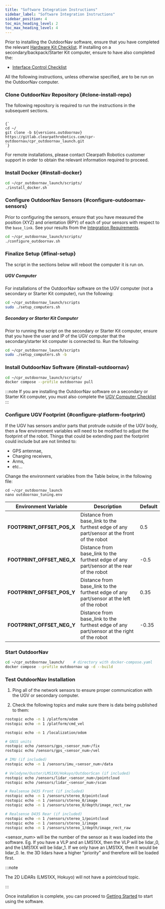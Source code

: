 ---
title: "Software Integration Instructions"
sidebar_label: "Software Integration Instructions"
sidebar_position: 4
toc_min_heading_level: 2
toc_max_heading_level: 4
---


Prior to installing the OutdoorNav software, ensure that you have completed the relevant [Hardware Kit Checklist](hardware_integration_requirements/hardware_integration_requirements.mdx). If installing on a secondary/backpack/Starter Kit computer, ensure to have also completed the:
- [Interface Control Checklist](interface_control_requirements.mdx)

All the following instructions, unless otherwise specified, are to be run on the OutdoorNav computer.

### Clone OutdoorNav Repository {#clone-install-repo}

The following repository is required to run the instructions in the subsequent sections.

<code>
{`
cd ~/
git clone -b ${versions.outdoornav} https://gitlab.clearpathrobotics.com/cpr-outdoornav/cpr_outdoornav_launch.git
`}
</code>

For remote installations, please contact Clearpath Robotics customer support in order to obtain the relevant information required to proceed.

### Install Docker {#install-docker}

``` bash
cd ~/cpr_outdoornav_launch/scripts/
./install_docker.sh
```

### Configure OutdoorNav Sensors {#configure-outdoornav-sensors}

Prior to configuring the sensors, ensure that you have measured the position (XYZ) and orientation (RPY) of each of your sensors with respect to the `base_link`. See your results from the [Integration Requirements](hardware_integration_requirements/hardware_integration_requirements.mdx).

``` bash
cd ~/cpr_outdoornav_launch/scripts/
./configure_outdoornav.sh
```

### Finalize Setup {#final-setup}

The script in the sections below will reboot the computer it is run on.

##### UGV Computer

For installations of the OutdoorNav software on the UGV computer (not a secondary or Starter Kit computer), run the following:

``` bash
cd ~/cpr_outdoornav_launch/scripts
sudo ./setup_computers.sh
```
##### Secondary or Starter Kit Computer

Prior to running the script on the secondary or Starter Kit computer, ensure that you have the user and IP of the UGV computer that the secondary/starter kit computer is connected to. Run the following:

``` bash
cd ~/cpr_outdoornav_launch/scripts
sudo ./setup_computers.sh -b
```

### Install OutdoorNav Software {#install-outdoornav}

``` bash
cd ~/cpr_outdoornav_launch/scripts/
docker compose --profile outdoornav pull
```

:::note
If you are installing the OutdoorNav software on a secondary or Starter Kit computer, you must also complete the [UGV Computer Checklist](platform_computer_checklist.mdx)
:::

### Configure UGV Footprint {#configure-platform-footprint}

If the UGV has sensors and/or parts that protrude outside of the UGV body, then a few environment variables will need to be modified to adjust the footprint of the robot. Things that could be extending past the footprint could include but are not limited to:

-   GPS antennae,
-   Charging receivers,
-   Arms,
-   etc...

Change the environment variables from the Table below, in the following file:

```
cd ~/cpr_outdoornav_launch
nano outdoornav_tuning.env
```

| Environment Variable        | Description                            | Default |
|-----------------------------|----------------------------------------|---------|
| **FOOTPRINT_OFFSET_POS_X**  | Distance from base_link to the furthest edge of any part/sensor at the front of the robot | 0.5   |
| **FOOTPRINT_OFFSET_NEG_X**  | Distance from base_link to the furthest edge of any part/sensor at the rear of the robot  | -0.5  |
| **FOOTPRINT_OFFSET_POS_Y**  | Distance from base_link to the furthest edge of any part/sensor at the left of the robot  | 0.35  |
| **FOOTPRINT_OFFSET_NEG_Y**  | Distance from base_link to the furthest edge of any part/sensor at the right of the robot | -0.35 |



### Start OutdoorNav

``` bash
cd ~/cpr_outdoornav_launch/    # directory with docker-compose.yaml
docker compose --profile outdoornav up -d --build
```

### Test OutdoorNav Installation

1. Ping all of the network sensors to ensure proper communication with the UGV or secondary computer.

2. Check the following topics and make sure there is data being published to them:

``` bash
rostopic echo -n 1 /platform/odom
rostopic echo -n 1 /platform/cmd_vel

rostopic echo -n 1 /localization/odom

# GNSS units
rostopic echo /sensors/gps_<sensor_num>/fix
rostopic echo /sensors/gps_<sensor_num>/vel

# IMU (if included)
rostopic echo -n 1 /sensors/imu_<sensor_num>/data
 
# Velodyne/Ouster/LMS1XX/Hokuyo/OutdoorScan (if included)
rostopic echo /sensors/lidar_<sensor_num>/pointcloud
rostopic echo /sensors/lidar_<sensor_num>/scan

# Realsense D435 Front (if included)
rostopic echo -n 1 /sensors/stereo_0/pointcloud
rostopic echo -n 1 /sensors/stereo_0/image
rostopic echo -n 1 /sensors/stereo_0/depth/image_rect_raw

# Realsense D435 Rear (if included)
rostopic echo -n 1 /sensors/stereo_1/pointcloud
rostopic echo -n 1 /sensors/stereo_1/image
rostopic echo -n 1 /sensors/stereo_1/depth/image_rect_raw
```

<sensor_num> will be the number of the sensor as it was loaded into the software. Eg. If you have a VLP and an LMS1XX, then the VLP will be lidar_0, and the LMS1XX will be lidar_1. If we only have an LMS1XX, then it would be lidar_0. Ie. the 3D lidars have a higher "priority" and therefore will be loaded first.

:::note

The 2D LiDARs (LMS1XX, Hokuyo) will not have a pointcloud topic.

:::

Once installation is complete, you can proceed to [Getting Started](../getting_started/system_setup.mdx) to start using the software.

